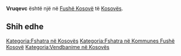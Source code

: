 {{Fshat në 
 | Emri                = Vruqevc
 | EmriAlt                = 
 | NAME_SHORT_FORM=      
 | NAME_GENERIC=      
 | NAME_SORT_NAME_RO=      VRUQEVC
 | FULL_NAME_RO = Vruqevc
 | FULL_NAME_ND_RO=Vruqevc
 | SORT_NAME_RG=VRUQEVC
 | FULL_NAME_RG=Vruqevc
 | FULL_NAME_ND_RG=Vruqevc
 | SRP_NAME_SHORT_FORM=      
 | SRP_NAME_GENERIC=      
 | SRP_NAME_SORT_NAME_RO=      
 | SRP_FULL_NAME_RO = 
 | SRP_FULL_NAME_ND_RO=
 | SRP_SORT_NAME_RG=
 | SRP_FULL_NAME_RG=
 | SRP_FULL_NAME_ND_RG=
 | Emri (Rasa dhanore) = 
 | Figura              = 
 | Shteti              = Kosovo
 | Komuna              = Fushë Kosovë
 | Kodi postar         = 
 | Sipërfaqja          = 

 | Popullsia           = 

 | Regj. i popullsisë  = 
 | Dend. e popullsisë  = 
 | Faqja zyrtare       = 
 <!--- Koordinatat ----> 
 | Gjerësia            = 42.639444
 | Gjatësia            = 21.695833
 | Lartësia            = 
}}
'''Vruqevc''' është një [[]] në [[Fushë Kosovë]] të [[Kosovës]].

<!-- == Gjeografia == -->
<!-- == Historia == -->
<!-- == Demografia == -->
== Shih edhe ==
{{Komuna Fushë Kosovë}}
{{Kosovo-Administrata-Cung}}

[[Kategoria:Fshatra në Kosovës]]
[[Kategoria:Fshatra në Kommunes Fushë Kosovë]]
[[Kategoria:Vendbanime në Kosovës]]